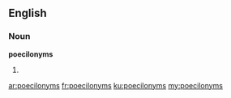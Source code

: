 ==English==

===Noun===
'''poecilonyms'''

# {{plural of|poecilonym}}

[[ar:poecilonyms]]
[[fr:poecilonyms]]
[[ku:poecilonyms]]
[[my:poecilonyms]]